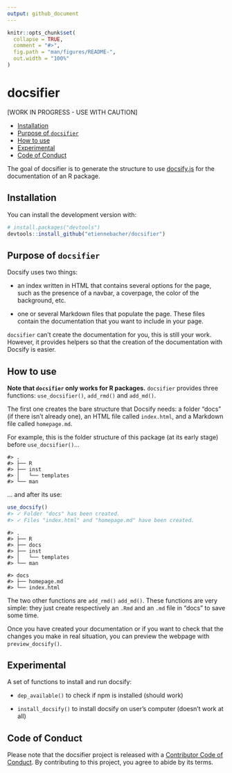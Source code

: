 ```yaml
---
output: github_document
---
```


<!-- README.md is generated from README.Rmd. Please edit that file -->

```r
knitr::opts_chunk$set(
  collapse = TRUE,
  comment = "#>",
  fig.path = "man/figures/README-",
  out.width = "100%"
)
```


# docsifier

[WORK IN PROGRESS - USE WITH CAUTION]

<!-- badges: start -->
<!-- badges: end -->
  
* [Installation](#installation)
* [Purpose of `docsifier`](#purpose)
* [How to use](#howto)
* [Experimental](#experimental)
* [Code of Conduct](#CoC)
  
  
The goal of docsifier is to generate the structure to use [docsify.js](https://docsify.js.org/#/) for the documentation of an R package.

## Installation

You can install the development version with: 

```r
# install.packages("devtools")
devtools::install_github("etiennebacher/docsifier")
```

## Purpose of `docsifier`

Docsify uses two things:

* an index written in HTML that contains several options for the page, such as the presence of a navbar, a coverpage, the color of the background, etc.

* one or several Markdown files that populate the page. These files contain the documentation that you want to include in your page.

`docsifier` can't create the documentation for you, this is still your work. However, it provides helpers so that the creation of the documentation with Docsify is easier.


## How to use

**Note that `docsifier` only works for R packages.** `docsifier` provides three functions: `use_docsifier()`, `add_rmd()` and `add_md()`.

The first one creates the bare structure that Docsify needs: a folder "docs" (if there isn't already one), an HTML file called `index.html`, and a Markdown file called `homepage.md`.

For example, this is the folder structure of this package (at its early stage) before `use_docsifier()`...

    #> .
    #> ├── R
    #> ├── inst
    #> │   └── templates
    #> └── man

… and after its use:

``` r
use_docsify()
#> ✓ Folder "docs" has been created.
#> ✓ Files "index.html" and "homepage.md" have been created.
```

    #> .
    #> ├── R
    #> ├── docs
    #> ├── inst
    #> │   └── templates
    #> └── man

    #> docs
    #> ├── homepage.md
    #> └── index.html


The two other functions are `add_rmd()` `add_md()`. These functions are very simple: they just create respectively an `.Rmd` and an `.md` file in "docs" to save some time.

Once you have created your documentation or if you want to check that the changes you make in real situation, you can preview the webpage with `preview_docsify()`.



## Experimental

A set of functions to install and run docsify:

* `dep_available()` to check if npm is installed (should work)

* `install_docsify()` to install docsify on user's computer (doesn't work at all)



## Code of Conduct

Please note that the docsifier project is released with a [Contributor Code of Conduct](https://contributor-covenant.org/version/2/0/CODE_OF_CONDUCT.html). By contributing to this project, you agree to abide by its terms.




